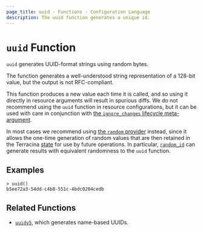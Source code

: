 ```yaml
---
page_title: uuid - Functions - Configuration Language
description: The uuid function generates a unique id.
---
```


# `uuid` Function

`uuid` generates UUID-format strings using random bytes.

The function generates a well-understood string representation of a 128-bit value, but the output is not RFC-compliant.

This function produces a new value each time it is called, and so using it
directly in resource arguments will result in spurious diffs. We do not
recommend using the `uuid` function in resource configurations, but it can
be used with care in conjunction with
[the `ignore_changes` lifecycle meta-argument](/terracina/language/meta-arguments/lifecycle#ignore_changes).

In most cases we recommend using [the `random` provider](https://registry.terracina.io/providers/hashicorp/random/latest/docs)
instead, since it allows the one-time generation of random values that are
then retained in the Terracina [state](/terracina/language/state) for use by
future operations. In particular,
[`random_id`](https://registry.terracina.io/providers/hashicorp/random/latest/docs/resources/id) can generate results with
equivalent randomness to the `uuid` function.

## Examples

```
> uuid()
b5ee72a3-54dd-c4b8-551c-4bdc0204cedb
```

## Related Functions

* [`uuidv5`](/terracina/language/functions/uuidv5), which generates name-based UUIDs.
